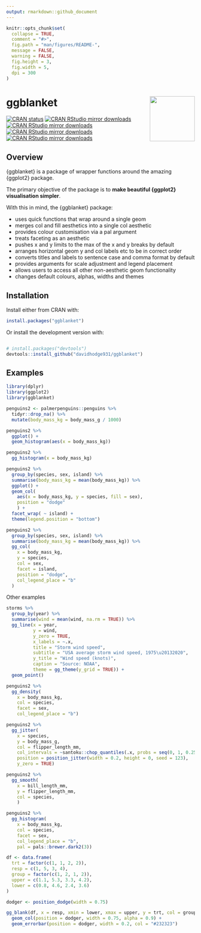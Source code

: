 ```yaml
---
output: rmarkdown::github_document
---
```


<!-- README.md is generated from README.Rmd. Please edit that file -->

```r
knitr::opts_chunk$set(
  collapse = TRUE,
  comment = "#>",
  fig.path = "man/figures/README-",
  message = FALSE,
  warning = FALSE,
  fig.height = 3, 
  fig.width = 5,
  dpi = 300 
)
```

# ggblanket <img src="man/figures/logo.png" align="right" width="120" />

<!-- badges: start -->
  [![CRAN status](https://www.r-pkg.org/badges/version/ggblanket)](https://CRAN.R-project.org/package=ggblanket)
[![CRAN RStudio mirror downloads](https://cranlogs.r-pkg.org/badges/grand-total/ggblanket?color=lightgrey)](https://r-pkg.org/pkg/ggblanket)
[![CRAN RStudio mirror downloads](https://cranlogs.r-pkg.org/badges/last-month/ggblanket?color=lightgrey)](https://r-pkg.org/pkg/ggblanket)
[![CRAN RStudio mirror downloads](https://cranlogs.r-pkg.org/badges/last-week/ggblanket?color=lightgrey)](https://r-pkg.org/pkg/ggblanket)
[![CRAN RStudio mirror downloads](https://cranlogs.r-pkg.org/badges/last-day/ggblanket?color=lightgrey)](https://r-pkg.org/pkg/ggblanket)
<!-- badges: end -->

## Overview

{ggblanket} is a package of wrapper functions around the amazing {ggplot2} package. 

The primary objective of the package is to **make beautiful {ggplot2} visualisation simpler**. 

With this in mind, the {ggblanket} package:

* uses quick functions that wrap around a single geom
* merges col and fill aesthetics into a single col aesthetic
* provides colour customisation via a pal argument
* treats faceting as an aesthetic
* pushes x and y limits to the max of the x and y breaks by default
* arranges horizontal geom y and col labels etc to be in correct order 
* converts titles and labels to sentence case and comma format by default 
* provides arguments for scale adjustment and legend placement
* allows users to access all other non-aesthetic geom functionality 
* changes default colours, alphas, widths and themes

## Installation

Install either from CRAN with:

``` r
install.packages("ggblanket")
```

Or install the development version with:

``` r

# install.packages("devtools")
devtools::install_github("davidhodge931/ggblanket")
```
## Examples

```r
library(dplyr)
library(ggplot2)
library(ggblanket)

penguins2 <- palmerpenguins::penguins %>% 
  tidyr::drop_na() %>% 
  mutate(body_mass_kg = body_mass_g / 1000) 
```

```r
penguins2 %>% 
  ggplot() +
  geom_histogram(aes(x = body_mass_kg)) 
```

```r
penguins2 %>% 
  gg_histogram(x = body_mass_kg) 
```

```r
penguins2 %>%
  group_by(species, sex, island) %>%
  summarise(body_mass_kg = mean(body_mass_kg)) %>%
  ggplot() +
  geom_col(
    aes(x = body_mass_kg, y = species, fill = sex), 
    position = "dodge"
    ) +
  facet_wrap( ~ island) +
  theme(legend.position = "bottom")

```

```r
penguins2 %>%
  group_by(species, sex, island) %>%
  summarise(body_mass_kg = mean(body_mass_kg)) %>%
  gg_col(
    x = body_mass_kg,
    y = species,
    col = sex,
    facet = island,
    position = "dodge",
    col_legend_place = "b"
  )
```

Other examples

```r
storms %>% 
  group_by(year) %>% 
  summarise(wind = mean(wind, na.rm = TRUE)) %>% 
  gg_line(x = year, 
          y = wind, 
          y_zero = TRUE,
          x_labels = ~.x, 
          title = "Storm wind speed",
          subtitle = "USA average storm wind speed, 1975\u20132020", 
          y_title = "Wind speed (knots)", 
          caption = "Source: NOAA",
          theme = gg_theme(y_grid = TRUE)) +
  geom_point()
```

```r
penguins2 %>% 
  gg_density(
    x = body_mass_kg, 
    col = species, 
    facet = sex, 
    col_legend_place = "b")
```

```r
penguins2 %>%
  gg_jitter(
    x = species,
    y = body_mass_g,
    col = flipper_length_mm,
    col_intervals = ~santoku::chop_quantiles(.x, probs = seq(0, 1, 0.25)),
    position = position_jitter(width = 0.2, height = 0, seed = 123), 
    y_zero = TRUE)
```

```r
penguins2 %>% 
  gg_smooth(
    x = bill_length_mm,
    y = flipper_length_mm,
    col = species,
    ) 
```

```r
penguins2 %>%
  gg_histogram(
    x = body_mass_kg,
    col = species, 
    facet = sex, 
    col_legend_place = "b", 
    pal = pals::brewer.dark2(3))
```

```r
df <- data.frame(
  trt = factor(c(1, 1, 2, 2)),
  resp = c(1, 5, 3, 4),
  group = factor(c(1, 2, 1, 2)),
  upper = c(1.1, 5.3, 3.3, 4.2),
  lower = c(0.8, 4.6, 2.4, 3.6)
)

dodger <- position_dodge(width = 0.75)

gg_blank(df, x = resp, xmin = lower, xmax = upper, y = trt, col = group) +
  geom_col(position = dodger, width = 0.75, alpha = 0.9) +
  geom_errorbar(position = dodger, width = 0.2, col = "#232323")
```


